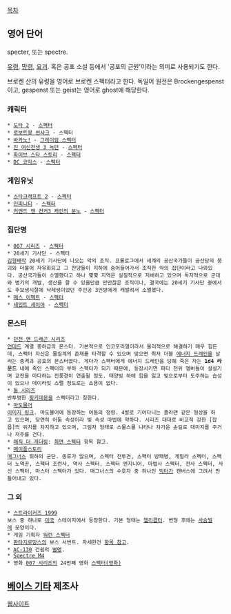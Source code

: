 [[목차]]

== 영어 단어 ==
specter, 또는 spectre.

[[유령]], [[망령]], [[요괴]]. 혹은 공포 소설 등에서 '공포의 근원'이라는 의미로 사용되기도 한다.

브로켄 산의 유령을 영어로 브로켄 스펙터라고 한다. 독일어 원전은 Brockengespenst이고, gespenst 또는 geist는 영어로 ghost에 해당한다.

=== 캐릭터 ===
 * [[도타 2]] - [[스펙터(도타 2)|스펙터]]
 * [[로보트왕 썬샤크]] - 스펙터
 * [[바카노!]] - [[그레이엄 스펙터]]
 * [[진 여신전생 3 녹턴]] - [[스펙터(진 여신전생)|스펙터]]
 * [[파이브 스타 스토리]] - [[스펙터(파이브 스타 스토리)|스펙터]]
 * [[DC 코믹스]] - [[스펙터(DC 코믹스)|스펙터]]

=== 게임유닛 ===
 * [[스타크래프트 2]] - [[악령(스타크래프트2)|스펙터]]
 * [[인피니티(게임)|인피니티]] - [[스펙터(인피니티)|스펙터]]
 * [[커맨드 앤 컨커3 케인의 분노]] - [[스펙터(커맨드 앤 컨커 시리즈)|스펙터]]

=== 집단명 ===
 * [[007 시리즈]] - [[스펙터(007 시리즈)|스펙터]]
 * 20세기 기사단 - 스펙터
 [[김형배]]작 20세기 기사단에 나오는 악의 조직. 프롤로그에서 세계의 공산국가들이 공산당의 붕괴와 더불어 자유화되고 그 잔당들이 지하에 숨어들어가서 조직한 악의 집단이라고 나와있다. 공산국가들이 소멸했다고 하나 몇몇 지역은 실질적으로 지배하고 있으며 독자적으로 군대와 병기의 개발, 생산을 할 수 있을만큼 만만찮은 조직이나, 결국에는 20세기 기사단 중에서도 후보생시절에 낙제생이었던 주인공 3인방에게 캐발려서 소멸했다.
 * [[매스 이펙트]] - [[스펙터(매스 이펙트)|스펙터]]
 * [[세인트 세이야]] - [[스펙터(세인트 세이야)|스펙터]]

=== 몬스터 ===
 * [[던전 앤 드래곤 시리즈]]
 [[언데드]] 계열 중하급의 몬스터. 기본적으로 인코포리얼이라서 물리적으로 해결하기 매우 힘든데, 스펙터 자신은 물질계의 존재를 타격할 수 있으며 맞으면 최저 더블 [[에너지 드레인]]을 날리는 충격과 공포의 몬스터였다. 게다가 스펙터에게 에너지 드레인을 당해 죽은 자는 '''1d4 라운드''' 내에 죽인 스펙터의 부하 스펙터가 되기 때문에, 등장시키면 파티 전위 멤버들이 설설기며 교전을 마다하는 진풍경이 연출될 정도. 태양빛 하에 힘을 잃고 빛으로부터 도주하는 습성이 있으나 데이라잇 스펠 정도로는 소용이 없다.
 * [[둠 시리즈]]
 반투명한 [[핑키데몬]]을 스펙터라고 칭한다.
 * [[마도물어]]
 [http://pds18.egloos.com/pds/201012/15/02/c0035202_4d08422b65340.jpg 이미지 링크]. 마도물어에 등장하는 어둠의 정령. 4발로 기어다니는 졸라맨 같은 형상을 하고 있으며, 당연히 어둠 속성이라 빛 속성 마법에 약하다. 시리즈 대대로 비교적 강한 [잡몹]의 위치를 차지하고 있으며, 그림자 형태로 스물스물 나타나 차가운 손길로 대미지를 주거나 저주를 건다.
 * [[매직 더 개더링]]: [[최면 스펙터]] 항목 참고. 
 * [[메이플스토리]]
 [[매그너스(메이플스토리)|매그너스]] 휘하의 군단. 종류가 많으며, 스펙터 전투견, 스펙터 방패병, 게릴라 스펙터, 스펙터 노역꾼, 스펙터 조련사, 역사 스펙터, 스펙터 엔지니어, 마법사 스펙터, 전사 스펙터, 사신 스펙터, 마스터 스펙터가 있다. 매그너스의 수호자 중 하나인 [[매그너스(메이플스토리)#s-3.1|빅터]]가 캔버스에 그려서 만들어내고 있다.

=== 그 외 ===
 * [[스트라이커즈 1999]]
 보스 중 하나로 [[미국]] 스테이지에서 등장한다. 기본 형태는 [[헬리콥터]]. 변형 후에는 [[사슴벌레]] 모양이다.
 * 게임 기획자 [[워런 스펙터]]
 * [[판타지로망스]]의 보스 서번트. 자세한건 [[스펙터/판타지로망스|항목 참고]].
 * [[AC-130]] 건쉽의 [[별명]].
 * [[Spectre M4]]
 * 영화 [[007 시리즈]]의 24번째 영화 [[스펙터(영화)]]

== [[베이스 기타]] 제조사 ==
[http://www.spectorbass.com/ 웹사이트]
